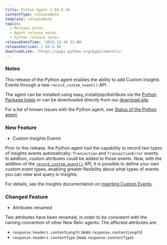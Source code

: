 ```yaml
---
title: Python Agent 2.60.0.46
contentType: releaseNote
template: releaseNote
topics:
  - Release notes
  - Agent release notes
  - Python release notes
releaseDateTime: '2015-12-14 11:00'
releaseVersion: 2.60.0.46
downloadLink: 'https://pypi.python.org/pypi/newrelic'
---
```


### Notes

This release of the Python agent enables the ability to add Custom Insights Events through a new `record_custom_event()` API.

The agent can be installed using easy_install/pip/distribute via the [Python Package Index](https://pypi.python.org/pypi/newrelic) or can be downloaded directly from our [download site](http://download.newrelic.com/python_agent/release/).

For a list of known issues with the Python agent, see [Status of the Python agent](https://docs.newrelic.com/docs/python/status-of-python-agent).

### New Feature

* Custom Insights Events

Prior to this release, the Python agent had the capability to record two types of Insights events automatically: `Transaction` and `TransactionError` events. In addition, custom attributes could be added to those events. Now, with the addition of the [`record_custom_event()`](/docs/agents/python-agent/customization-extension/python-transaction-api#record_custom_event) API, it is possible to define your own custom event types, enabling greater flexibility about what types of events you can view and query in Insights.

For details, see the Insights documentation on [Inserting Custom Events](/docs/insights/new-relic-insights/adding-querying-data/inserting-custom-events-new-relic-apm-agents).

### Changed Feature

* Attributes renamed

Two attributes have been renamed, in order to be consistent with the naming convention of other New Relic agents. The affected attributes are:

* `response.headers.contentLength` (was `response.contentLength`)
* `response.headers.contentType` (was `response.contentType`)

